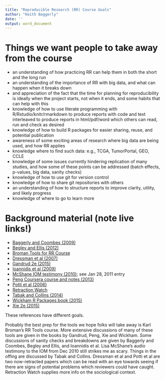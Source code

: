 ```yaml
---
title: "Reproducible Research (RR) Course Goals"
author: "Keith Baggerly"
date: ''
output: word_document
---
```


# Things we want people to take away from the course

* an understanding of how practicing RR can help them in both the short and the long run
* an understanding of the importance of RR with big data, and what can happen when it breaks down
* and appreciation of the fact that the time for planning for reproducibility is ideally when the project starts, not when it ends, and some habits that can help with this
* knowledge of how to use literate programming with R/Rstudio/knitr/rmarkdown to produce reports with code and text interleaved to produce reports in html/pdf/word which others can read, run and check as desired
* knowledge of how to build R packages for easier sharing, reuse, and potential publication
* awareness of some exciting areas of research where big data are being used, and how RR applies
* knowledge where to find such data: e.g., TCGA, TumorPortal, GEO, CCLE
* knowledge of some issues currently hindering replication of many studies, and how some of these points can be addressed (batch effects, p-values, big data, sanity checks)
* knowledge of how to use git for version control
* knowledge of how to share git repositories with others
* an understanding of how to structure reports to improve clarity, utility, and likely progress
* knowledge of where to go to learn more

# Background material (note live links!)

* [Baggerly and Coombes (2009)](https://projecteuclid.org/euclid.aoas/1267453942)
* [Begley and Ellis (2012)](http://www.nature.com/nature/journal/v483/n7391/full/483531a.html)
* [Broman Tools for RR Course](http://kbroman.org/Tools4RR/)
* [Dressman et al (2007)](http://jco.ascopubs.org/content/25/5/517.full)
* [Gandrud 2e (2015)](http://www.amazon.com/Reproducible-Research-Studio-Second-Chapman-ebook/dp/B010ACWGBI/ref=tmm_kin_title_0?_encoding=UTF8&sr=&qid=)
* [Ioannidis et al (2009)](http://www.nature.com/ng/journal/v41/n2/full/ng.295.html)
* [McShane IOM testimony (2010)](http://www.cancerletter.com/categories/documents); see Jan 28, 2011 entry
* [Peng Coursera course and notes (2013)](https://itunes.apple.com/us/book/id961495566?mt=11)
* [Potti et al (2006)](http://www.nature.com/nm/journal/v12/n11/abs/nm1491.html)
* [Retraction Watch](http://retractionwatch.com/)
* [Tabak and Collins (2014)](http://www.nature.com/news/policy-nih-plans-to-enhance-reproducibility-1.14586)
* [Wickham R Packages book (2015)](http://www.amazon.com/R-Packages-Hadley-Wickham-ebook/dp/B00VAYCHL0/ref=pd_sim_351_6?ie=UTF8&refRID=1E8HS30WBHRCW45SEWXM)
* [Xie 2e (2015)](http://www.amazon.com/Dynamic-Documents-knitr-Second-Chapman-ebook/dp/B00ZBYPJEW/ref=tmm_kin_title_0?_encoding=UTF8&sr=&qid=)

These references have different goals. 

Probably the best prep for the tools we hope folks will take away is Karl Broman's RR Tools course. More extensive discussions of many of these tools are given in the books by Gandrud, Peng, Xie and Wickham. Some discussions of sanity checks and breakdowns are given by Baggerly and Coombes, Begley and Ellis, and Ioannidis et al. Lisa McShane's audio testimony to the IOM from Dec 2010 still strikes me as scary. Things in the offing are discussed by Tabak and Collins. Dressman et al and Potti et al are two now-retracted papers which can be read with an eye towards seeing if there are signs of potential problems which reviewers could have caught. Retraction Watch supplies more info on the sociological context.